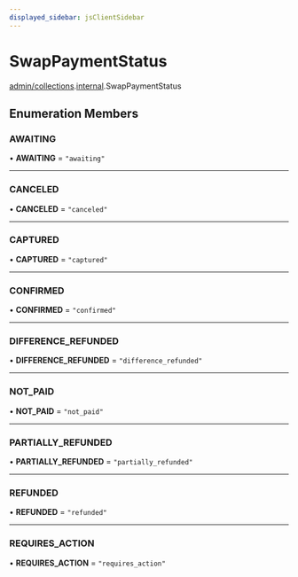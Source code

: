 ```yaml
---
displayed_sidebar: jsClientSidebar
---
```



# SwapPaymentStatus

[admin/collections](../../modules/admin_collections.mdx).[internal](../../admin_collections/modules/admin_collections.internal.mdx).SwapPaymentStatus

## Enumeration Members

### AWAITING

• **AWAITING** = ``"awaiting"``

___

### CANCELED

• **CANCELED** = ``"canceled"``

___

### CAPTURED

• **CAPTURED** = ``"captured"``

___

### CONFIRMED

• **CONFIRMED** = ``"confirmed"``

___

### DIFFERENCE\_REFUNDED

• **DIFFERENCE\_REFUNDED** = ``"difference_refunded"``

___

### NOT\_PAID

• **NOT\_PAID** = ``"not_paid"``

___

### PARTIALLY\_REFUNDED

• **PARTIALLY\_REFUNDED** = ``"partially_refunded"``

___

### REFUNDED

• **REFUNDED** = ``"refunded"``

___

### REQUIRES\_ACTION

• **REQUIRES\_ACTION** = ``"requires_action"``
